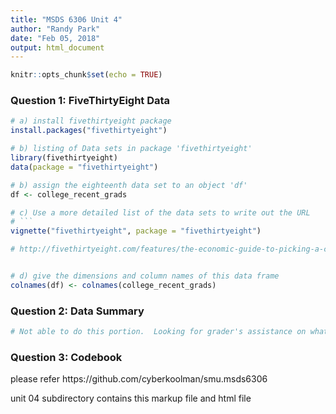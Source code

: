 ---
title: "MSDS 6306 Unit 4"
author: "Randy Park"
date: "Feb 05, 2018"
output: html_document
---

```{r setup, include=FALSE}
knitr::opts_chunk$set(echo = TRUE)
```

### Question 1: FiveThirtyEight Data
```{r Question 1: FiveThirtyEight Data, echo=TRUE}
# a) install fivethirtyeight package
install.packages("fivethirtyeight")

# b) listing of Data sets in package 'fivethirtyeight'
library(fivethirtyeight)
data(package = "fivethirtyeight")

# b) assign the eighteenth data set to an object 'df'
df <- college_recent_grads

# c) Use a more detailed list of the data sets to write out the URL
# ```
vignette("fivethirtyeight", package = "fivethirtyeight")

# http://fivethirtyeight.com/features/the-economic-guide-to-picking-a-college-major/


# d) give the dimensions and column names of this data frame
colnames(df) <- colnames(college_recent_grads)

```





### Question 2: Data Summary
```{r Question 2: Data Summary, echo=TRUE}

# Not able to do this portion.  Looking for grader's assistance on what I should've done.
```


### Question 3: Codebook

please refer https://github.com/cyberkoolman/smu.msds6306


unit 04 subdirectory contains this markup file and html file


